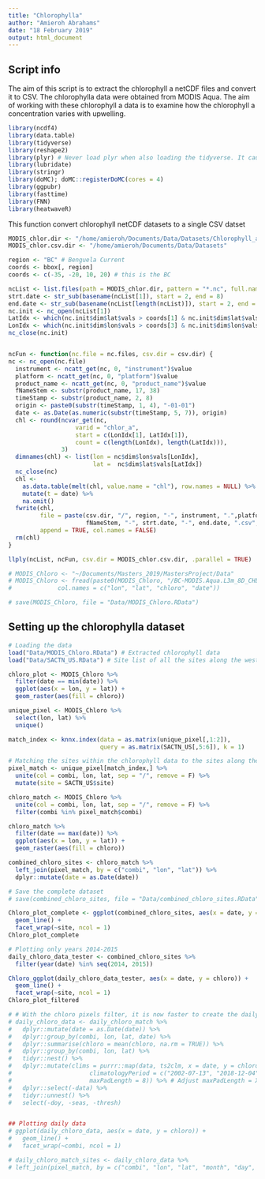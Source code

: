 ```yaml
---
title: "Chlorophylla"
author: "Amieroh Abrahams"
date: "18 February 2019"
output: html_document
---
```


## Script info
The aim of this script is to extract the chlorophyll a netCDF files and convert it to CSV. The chlorophylla data were obtained from MODIS Aqua. The aim of working with these chlorophyll a data is to examine how the chlorophyll a concentration varies with upwelling.

```r
library(ncdf4)
library(data.table)
library(tidyverse)
library(reshape2)
library(plyr) # Never load plyr when also loading the tidyverse. It causes a lot of conflicts.
library(lubridate)
library(stringr)
library(doMC); doMC::registerDoMC(cores = 4)
library(ggpubr)
library(fasttime)
library(FNN)
library(heatwaveR)
```

This function convert chlorophyll netCDF datasets to a single CSV datset

```r
MODIS_chlor.dir <- "/home/amieroh/Documents/Data/Datasets/Chlorophyll_a"
MODIS_chlor.csv.dir <- "/home/amieroh/Documents/Data/Datasets"

region <- "BC" # Benguela Current
coords <- bbox[, region]
coords <- c(-35, -20, 10, 20) # this is the BC

ncList <- list.files(path = MODIS_chlor.dir, pattern = "*.nc", full.names = TRUE, include.dirs = TRUE)
strt.date <- str_sub(basename(ncList[1]), start = 2, end = 8)
end.date <- str_sub(basename(ncList[length(ncList)]), start = 2, end = 8)
nc.init <- nc_open(ncList[1])
LatIdx <- which(nc.init$dim$lat$vals > coords[1] & nc.init$dim$lat$vals < coords[2])
LonIdx <- which(nc.init$dim$lon$vals > coords[3] & nc.init$dim$lon$vals < coords[4])
nc_close(nc.init)


ncFun <- function(nc.file = nc.files, csv.dir = csv.dir) {
nc <- nc_open(nc.file)
  instrument <- ncatt_get(nc, 0, "instrument")$value
  platform <- ncatt_get(nc, 0, "platform")$value
  product_name <- ncatt_get(nc, 0, "product_name")$value
  fNameStem <- substr(product_name, 17, 38)
  timeStamp <- substr(product_name, 2, 8)
  origin <- paste0(substr(timeStamp, 1, 4), "-01-01")
  date <- as.Date(as.numeric(substr(timeStamp, 5, 7)), origin)
  chl <- round(ncvar_get(nc,
                   varid = "chlor_a",
                   start = c(LonIdx[1], LatIdx[1]),
                   count = c(length(LonIdx), length(LatIdx))),
               3)
  dimnames(chl) <- list(lon = nc$dim$lon$vals[LonIdx],
                        lat =  nc$dim$lat$vals[LatIdx])
  nc_close(nc)
  chl <-
    as.data.table(melt(chl, value.name = "chl"), row.names = NULL) %>%
    mutate(t = date) %>%
    na.omit()
  fwrite(chl,
         file = paste(csv.dir, "/", region, "-", instrument, ".",platform, ".",
                      fNameStem, "-", strt.date, "-", end.date, ".csv", sep = ""),
         append = TRUE, col.names = FALSE)
  rm(chl)
}

llply(ncList, ncFun, csv.dir = MODIS_chlor.csv.dir, .parallel = TRUE)

# MODIS_Chloro <- "~/Documents/Masters_2019/MastersProject/Data"
# MODIS_Chloro <- fread(paste0(MODIS_Chloro, "/BC-MODIS.Aqua.L3m_8D_CHL_chlor_a_9km-2002185-2018345.csv"),
#             col.names = c("lon", "lat", "chloro", "date"))

# save(MODIS_Chloro, file = "Data/MODIS_Chloro.RData")
```


## Setting up the chlorophylla dataset

```r

# Loading the data
load("Data/MODIS_Chloro.RData") # Extracted chlorophyll data
load("Data/SACTN_US.RData") # Site list of all the sites along the west coast

chloro_plot <- MODIS_Chloro %>%
  filter(date == min(date)) %>%
  ggplot(aes(x = lon, y = lat)) +
  geom_raster(aes(fill = chloro))

unique_pixel <- MODIS_Chloro %>% 
  select(lon, lat) %>% 
  unique()

match_index <- knnx.index(data = as.matrix(unique_pixel[,1:2]),
                          query = as.matrix(SACTN_US[,5:6]), k = 1)

# Matching the sites within the chlorophyll data to the sites along the west coast
pixel_match <- unique_pixel[match_index,] %>%
  unite(col = combi, lon, lat, sep = "/", remove = F) %>%
  mutate(site = SACTN_US$site)

chloro_match <- MODIS_Chloro %>%
  unite(col = combi, lon, lat, sep = "/", remove = F) %>%
  filter(combi %in% pixel_match$combi)

chloro_match %>%
  filter(date == max(date)) %>%
  ggplot(aes(x = lon, y = lat)) +
  geom_raster(aes(fill = chloro))

combined_chloro_sites <- chloro_match %>%
  left_join(pixel_match, by = c("combi", "lon", "lat")) %>% 
  dplyr::mutate(date = as.Date(date))

# Save the complete dataset
# save(combined_chloro_sites, file = "Data/combined_chloro_sites.RData")

Chloro_plot_complete <- ggplot(combined_chloro_sites, aes(x = date, y = chloro)) +
  geom_line() +
  facet_wrap(~site, ncol = 1)
Chloro_plot_complete

# Plotting only years 2014-2015
daily_chloro_data_tester <- combined_chloro_sites %>% 
  filter(year(date) %in% seq(2014, 2015))

Chloro_ggplot(daily_chloro_data_tester, aes(x = date, y = chloro)) +
  geom_line() +
  facet_wrap(~site, ncol = 1)
Chloro_plot_filtered

# # With the chloro pixels filter, it is now faster to create the daily data
# daily_chloro_data <- daily_chloro_match %>%
#   dplyr::mutate(date = as.Date(date)) %>%
#   dplyr::group_by(combi, lon, lat, date) %>%
#   dplyr::summarise(chloro = mean(chloro, na.rm = TRUE)) %>%
#   dplyr::group_by(combi, lon, lat) %>%
#   tidyr::nest() %>%
#   dplyr::mutate(clims = purrr::map(data, ts2clm, x = date, y = chloro,
#                      climatologyPeriod = c("2002-07-13", "2018-12-04"), # This doesn't mean anything, but the function needs it to work
#                      maxPadLength = 8)) %>% # Adjust maxPadLength = X for longer interpolation
#   dplyr::select(-data) %>%
#   tidyr::unnest() %>%
#   select(-doy, -seas, -thresh)


## Plotting daily data
# ggplot(daily_chloro_data, aes(x = date, y = chloro)) +
#   geom_line() +
#   facet_wrap(~combi, ncol = 1)

# daily_chloro_match_sites <- daily_chloro_data %>%
# left_join(pixel_match, by = c("combi", "lon", "lat", "month", "day", "year"))
```



























